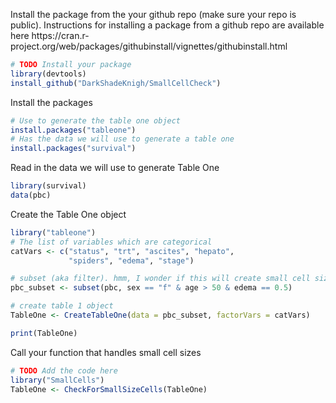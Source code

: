 Install the package from the your github repo (make sure your repo is public). Instructions for installing a package from a github repo are available here https://cran.r-project.org/web/packages/githubinstall/vignettes/githubinstall.html
```r
# TODO Install your package
library(devtools)
install_github("DarkShadeKnigh/SmallCellCheck")

```

Install the packages
```r
# Use to generate the table one object
install.packages("tableone")
# Has the data we will use to generate a table one
install.packages("survival")
```

Read in the data we will use to generate Table One
```r
library(survival)
data(pbc)
```

Create the Table One object
```r
library("tableone")
# The list of variables which are categorical
catVars <- c("status", "trt", "ascites", "hepato",
             "spiders", "edema", "stage")

# subset (aka filter). hmm, I wonder if this will create small cell sizes
pbc_subset <- subset(pbc, sex == "f" & age > 50 & edema == 0.5) 

# create table 1 object
TableOne <- CreateTableOne(data = pbc_subset, factorVars = catVars)

print(TableOne)
```

Call your function that handles small cell sizes
```r
# TODO Add the code here
library("SmallCells")
TableOne <- CheckForSmallSizeCells(TableOne)
```
